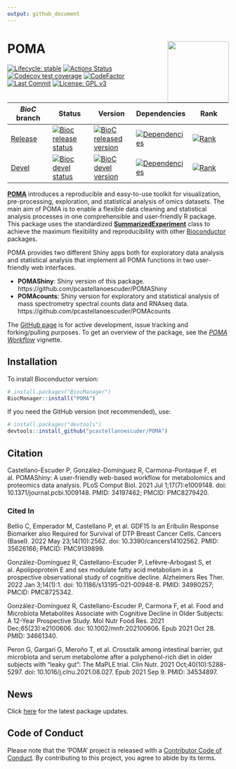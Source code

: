```yaml
---
output: github_document
---
```


# POMA <img src='man/figures/logo.png' align="right" height="139" />

  <!-- badges: start -->
  
  [![Lifecycle: stable](https://img.shields.io/badge/lifecycle-stable-brightgreen.svg)](https://www.tidyverse.org/lifecycle/#stable)
  [![Actions Status](https://github.com/pcastellanoescuder/POMA/workflows/R-CMD-check/badge.svg)](https://github.com/pcastellanoescuder/POMA/actions) 
  [![Codecov test coverage](https://codecov.io/gh/pcastellanoescuder/POMA/branch/master/graph/badge.svg)](https://codecov.io/gh/pcastellanoescuder/POMA?branch=master)
  [![CodeFactor](https://www.codefactor.io/repository/github/pcastellanoescuder/POMA/badge)](https://www.codefactor.io/repository/github/pcastellanoescuder/POMA)
  [![Last Commit](https://img.shields.io/github/last-commit/pcastellanoescuder/POMA.svg)](https://github.com/pcastellanoescuder/POMA/commits/master)
  [![License: GPL v3](https://img.shields.io/badge/License-GPLv3-blue.svg)](https://www.gnu.org/licenses/gpl-3.0)

| _BioC_ branch 	| Status 	| Version 	| Dependencies 	| Rank 	|
|-	|-	|-	|-	|-	|
| [Release](http://bioconductor.org/packages/release/bioc/html/POMA.html) 	| [![Bioc release status](https://bioconductor.org/shields/build/release/bioc/POMA.svg)](https://bioconductor.org/checkResults/release/bioc-LATEST/POMA/) 	| [![BioC released version](https://img.shields.io/badge/release%20version-1.6.0-blue.svg)](https://www.bioconductor.org/packages/POMA) 	| [![Dependencies](http://bioconductor.org/shields/dependencies/release/POMA.svg)](http://bioconductor.org/packages/release/bioc/html/POMA.html#since) 	| [![Rank](http://www.bioconductor.org/shields/downloads/release/POMA.svg)](https://bioconductor.org/packages/stats/bioc/POMA) 	|
| [Devel](http://bioconductor.org/packages/devel/bioc/html/POMA.html) 	| [![Bioc devel status](https://bioconductor.org/shields/build/devel/bioc/POMA.svg)](https://bioconductor.org/checkResults/devel/bioc-LATEST/POMA/) 	| [![BioC devel version](https://img.shields.io/badge/devel%20version-1.8.11-blue.svg)](https://bioconductor.org/packages/devel/bioc/html/POMA.html) 	| [![Dependencies](http://bioconductor.org/shields/dependencies/devel/POMA.svg)](http://bioconductor.org/packages/devel/bioc/html/POMA.html#since) 	| [![Rank](http://www.bioconductor.org/shields/downloads/devel/POMA.svg)](https://bioconductor.org/packages/stats/bioc/POMA) 	|

  <!-- badges: end -->

[**POMA**](http://pcastellanoescuder.github.io/POMA/) introduces a reproducible and easy-to-use toolkit for visualization, pre-processing, exploration, and statistical analysis of omics datasets. The main aim of POMA is to enable a flexible data cleaning and statistical analysis processes in one comprehensible and user-friendly R package. This package uses the standardized [**SummarizedExperiment**](https://bioconductor.org/packages/release/bioc/html/SummarizedExperiment.html) class to achieve the maximum flexibility and reproducibility with other [Bioconductor](https://bioconductor.org) packages.     

POMA provides two different Shiny apps both for exploratory data analysis and statistical analysis that implement all POMA functions in two user-friendly web interfaces.     

  - **POMAShiny**: Shiny version of this package. https://github.com/pcastellanoescuder/POMAShiny  
  - **POMAcounts**: Shiny version for exploratory and statistical analysis of mass spectrometry spectral counts data and RNAseq data. https://github.com/pcastellanoescuder/POMAcounts   
   
The [GitHub page](https://github.com/pcastellanoescuder/POMA) is for active development, issue tracking and forking/pulling purposes. To get an overview of the package, see the [*POMA Workflow*](https://pcastellanoescuder.github.io/POMA/articles/POMA-demo.html) vignette.     

## Installation

To install Bioconductor version:

```r
# install.packages("BiocManager")
BiocManager::install("POMA")
```

If you need the GitHub version (not recommended), use:

```r
# install.packages("devtools")
devtools::install_github("pcastellanoescuder/POMA")
```

## Citation

Castellano-Escuder P, González-Domínguez R, Carmona-Pontaque F, et al. POMAShiny: A user-friendly web-based workflow for metabolomics and proteomics data analysis. PLoS Comput Biol. 2021 Jul 1;17(7):e1009148. doi: 10.1371/journal.pcbi.1009148. PMID: 34197462; PMCID: PMC8279420.

### Cited In

Bellio C, Emperador M, Castellano P, et al. GDF15 Is an Eribulin Response Biomarker also Required for Survival of DTP Breast Cancer Cells. Cancers (Basel). 2022 May 23;14(10):2562. doi: 10.3390/cancers14102562. PMID: 35626166; PMCID: PMC9139899.

González-Domínguez R, Castellano-Escuder P, Lefèvre-Arbogast S, et al. Apolipoprotein E and sex modulate fatty acid metabolism in a prospective observational study of cognitive decline. Alzheimers Res Ther. 2022 Jan 3;14(1):1. doi: 10.1186/s13195-021-00948-8. PMID: 34980257; PMCID: PMC8725342.

González-Domínguez R, Castellano-Escuder P, Carmona F, et al. Food and Microbiota Metabolites Associate with Cognitive Decline in Older Subjects: A 12-Year Prospective Study. Mol Nutr Food Res. 2021 Dec;65(23):e2100606. doi: 10.1002/mnfr.202100606. Epub 2021 Oct 28. PMID: 34661340.

Peron G, Gargari G, Meroño T, et al. Crosstalk among intestinal barrier, gut microbiota and serum metabolome after a polyphenol-rich diet in older subjects with "leaky gut": The MaPLE trial. Clin Nutr. 2021 Oct;40(10):5288-5297. doi: 10.1016/j.clnu.2021.08.027. Epub 2021 Sep 9. PMID: 34534897.

## News

Click [here](https://github.com/pcastellanoescuder/POMA/blob/master/NEWS.md) for the latest package updates.      

## Code of Conduct

Please note that the 'POMA' project is released with a [Contributor Code of Conduct](https://pcastellanoescuder.github.io/POMA/CODE_OF_CONDUCT.html). By contributing to this project, you agree to abide by its terms.  

